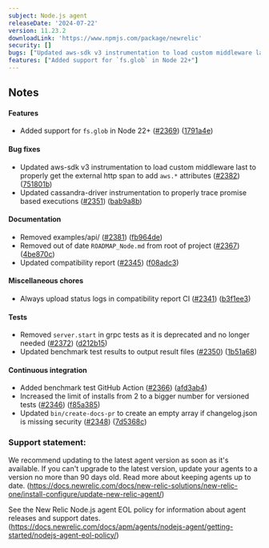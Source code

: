 ```yaml
---
subject: Node.js agent
releaseDate: '2024-07-22'
version: 11.23.2
downloadLink: 'https://www.npmjs.com/package/newrelic'
security: []
bugs: ["Updated aws-sdk v3 instrumentation to load custom middleware last to properly get the external http span to add `aws.*` attributes","Updated cassandra-driver instrumentation to properly trace promise based executions"]
features: ["Added support for `fs.glob` in Node 22+"]
---
```


## Notes

#### Features

* Added support for `fs.glob` in Node 22+ ([#2369](https://github.com/newrelic/node-newrelic/pull/2369)) ([1791a4e](https://github.com/newrelic/node-newrelic/commit/1791a4ef4a31e36757c47a9947ef8840fdd995c2))

#### Bug fixes

* Updated aws-sdk v3 instrumentation to load custom middleware last to properly get the external http span to add `aws.*` attributes ([#2382](https://github.com/newrelic/node-newrelic/pull/2382)) ([751801b](https://github.com/newrelic/node-newrelic/commit/751801be814343c9ddcee3dd7e83f87a1c6786d4))
* Updated cassandra-driver instrumentation to properly trace promise based executions ([#2351](https://github.com/newrelic/node-newrelic/pull/2351)) ([bab9a8b](https://github.com/newrelic/node-newrelic/commit/bab9a8bab4ab6af8efa70d8559bdcc7ca6f5df32))

#### Documentation

* Removed examples/api/ ([#2381](https://github.com/newrelic/node-newrelic/pull/2381)) ([fb964de](https://github.com/newrelic/node-newrelic/commit/fb964de863f8989161f9a780f9eddc6e3ec91138))
* Removed out of date `ROADMAP_Node.md` from root of project ([#2367](https://github.com/newrelic/node-newrelic/pull/2367)) ([4be870c](https://github.com/newrelic/node-newrelic/commit/4be870c758d9b931866ef3e6781d01bf176671a9))
* Updated compatibility report ([#2345](https://github.com/newrelic/node-newrelic/pull/2345)) ([f08adc3](https://github.com/newrelic/node-newrelic/commit/f08adc3a30bdf3e5d23bd00efeb3b16ac06cd3e5))

#### Miscellaneous chores

* Always upload status logs in compatibility report CI ([#2341](https://github.com/newrelic/node-newrelic/pull/2341)) ([b3f1ee3](https://github.com/newrelic/node-newrelic/commit/b3f1ee3fe40c38c7484661dfb2e599df4f31003e))

#### Tests

* Removed `server.start` in grpc tests as it is deprecated and no longer needed ([#2372](https://github.com/newrelic/node-newrelic/pull/2372)) ([d212b15](https://github.com/newrelic/node-newrelic/commit/d212b15c929ebca22881f3d41a8d7f99033847a8))
* Updated benchmark test results to output result files ([#2350](https://github.com/newrelic/node-newrelic/pull/2350)) ([1b51a68](https://github.com/newrelic/node-newrelic/commit/1b51a68200dae14b865a6db06d62655a25a62c2d))

#### Continuous integration

* Added benchmark test GitHub Action ([#2366](https://github.com/newrelic/node-newrelic/pull/2366)) ([afd3ab4](https://github.com/newrelic/node-newrelic/commit/afd3ab48611ec8409be1472ebbc63db24cff8e73))
* Increased the limit of installs from 2 to a bigger number for versioned tests ([#2346](https://github.com/newrelic/node-newrelic/pull/2346)) ([f85a385](https://github.com/newrelic/node-newrelic/commit/f85a38524f1d41e82b2c5085c41d79d1263b63c3))
* Updated `bin/create-docs-pr` to create an empty array if changelog.json is missing security ([#2348](https://github.com/newrelic/node-newrelic/pull/2348)) ([7d5368c](https://github.com/newrelic/node-newrelic/commit/7d5368ce873affbf2593bd6b1cc32259da852e1d))


### Support statement:

We recommend updating to the latest agent version as soon as it's available. If you can't upgrade to the latest version, update your agents to a version no more than 90 days old. Read more about keeping agents up to date. (https://docs.newrelic.com/docs/new-relic-solutions/new-relic-one/install-configure/update-new-relic-agent/)

See the New Relic Node.js agent EOL policy for information about agent releases and support dates. (https://docs.newrelic.com/docs/apm/agents/nodejs-agent/getting-started/nodejs-agent-eol-policy/)